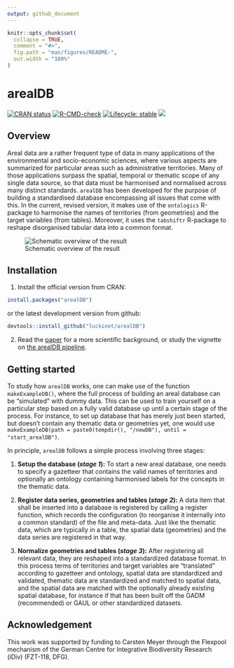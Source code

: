 ```yaml
---
output: github_document
---
```


<!-- README.md is generated from README.Rmd. Please edit that file -->

```r
knitr::opts_chunk$set(
  collapse = TRUE,
  comment = "#>",
  fig.path = "man/figures/README-",
  out.width = "100%"
)
```

# arealDB

[![CRAN status](https://www.r-pkg.org/badges/version/arealDB)](https://cran.r-project.org/package=arealDB)
[![R-CMD-check](https://github.com/EhrmannS/arealDB/workflows/R-CMD-check/badge.svg)](https://github.com/luckinet/arealDB/actions)
[![Lifecycle: stable](https://img.shields.io/badge/lifecycle-stable-brightgreen.svg)](https://lifecycle.r-lib.org/articles/stages.html#stable)
[![](http://cranlogs.r-pkg.org/badges/grand-total/arealDB)](https://cran.r-project.org/package=arealDB)

## Overview

Areal data are a rather frequent type of data in many applications of the environmental and socio-economic sciences, where various aspects are summarized for particular areas such as administrative territories. Many of those applications surpass the spatial, temporal or thematic scope of any single data source, so that data must be harmonised and normalised across many distinct standards.
`arealDB` has been developed for the purpose of building a standardised database encompassing all issues that come with this. In the current, revised version, it makes use of the `ontologics` R-package to harmonise the names of territories (from geometries) and the target variables (from tables). Moreover, it uses the `tabshiftr` R-package to reshape disorganised tabular data into a common format.

![Schematic overview of the result](https://github.com/luckinet/arealDB/blob/master/vignettes/schematic_overview.png)


## Installation

1) Install the official version from CRAN:

```r
install.packages("arealDB")
```

or the latest development version from github:

```r
devtools::install_github("luckinet/arealDB")
```

2) Read the [paper](https://www.sciencedirect.com/science/article/abs/pii/S1364815220307751) for a more scientific background, or study the vignette on [the arealDB pipeline](https://luckinet.github.io/arealDB/articles/arealDB.html).


## Getting started

To study how `arealDB` works, one can make use of the function `makeExampleDB()`, where the full process of building an areal database can be "simulated" with dummy data. This can be used to train yourself on a particular step based on a fully valid database up until a certain stage of the process. For instance, to set up database that has merely just been started, but doesn't contain any thematic data or geometries yet, one would use `makeExampleDB(path = paste0(tempdir(), "/newDB"), until = "start_arealDB")`.

In principle, `arealDB` follows a simple process involving three stages:

  1. **Setup the database (*stage 1*):** To start a new areal database, one needs to specify a gazetteer that contains the valid names of territories and optionally an ontology containing harmonised labels for the concepts in the thematic data.

  2. **Register data series, geometries and tables (*stage 2*):** A data item that shall be inserted into a database is registered by calling a register function, which records the configuration (to reorganise it internally into a common standard) of the file and meta-data. Just like the thematic data, which are typically in a table, the spatial data (geometries) and the data series are registered in that way.

  3. **Normalize geometries and tables (*stage 3*):** After registering all relevant data, they are reshaped into a standardized database format. In this process terms of territories and target variables are "translated" according to gazetteer and ontology, spatial data are standardized and validated, thematic data are standardized and matched to spatial data, and the spatial data are matched with the optionally already existing spatial database, for instance if that has been built off the GADM (recommended) or GAUL or other standardized datasets.


## Acknowledgement

This work was supported by funding to Carsten Meyer through the Flexpool mechanism of the German Centre for Integrative Biodiversity Research (iDiv) (FZT-118, DFG).

